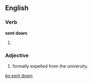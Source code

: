 ==English==

===Verb===
'''sent down'''

# {{past of|[[send down]]}}

===Adjective===
{{infl|en|adjective}}

#{{context|{{w|University of Cambridge}}}} formally expelled from the university.

[[ko:sent down]]